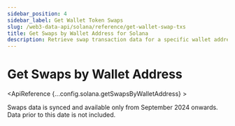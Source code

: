 ```yaml
---
sidebar_position: 4
sidebar_label: Get Wallet Token Swaps
slug: /web3-data-api/solana/reference/get-wallet-swap-txs
title: Get Swaps by Wallet Address for Solana
description: Retrieve swap transaction data for a specific wallet address on Solana.
---
```



# Get Swaps by Wallet Address <MainnetBadge />

<EthereumApiBanner
  customTitle="Looking for swaps by wallet address on EVM?"
  customText="Access swaps by wallet address data using our EVM API."
  customButtonText="Explore EVM API"
  customButtonLink="/web3-data-api/evm/reference/get-swaps-by-wallet-address"
/>

<ApiReference {...config.solana.getSwapsByWalletAddress} >
<Admonition type="info" title="Note">

Swaps data is synced and available only from September 2024 onwards. Data
prior to this date is not included.
</Admonition>
</ApiReference>
